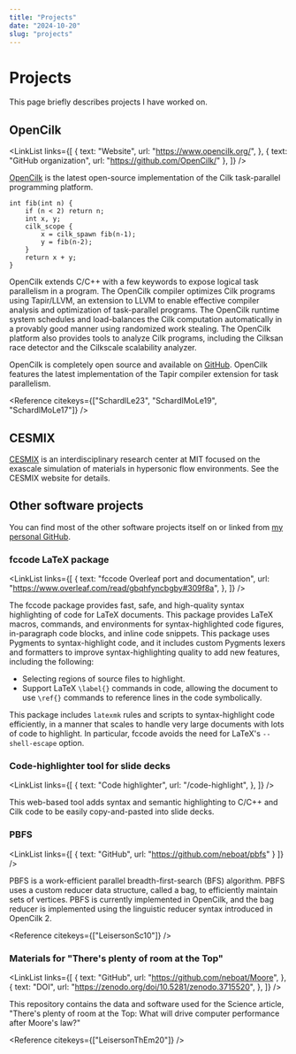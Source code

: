 ```yaml
---
title: "Projects"
date: "2024-10-20"
slug: "projects"
---
```



# Projects

This page briefly describes projects I have worked on.

## OpenCilk

<LinkList links={[
  { text: "Website", url: "https://www.opencilk.org/", },
  { text: "GitHub organization", url: "https://github.com/OpenCilk/" },
]} />

[OpenCilk](https://www.opencilk.org/) is the latest open-source implementation of the Cilk task-parallel programming platform.

```cilkcpp {4-5}
int fib(int n) {
    if (n < 2) return n;
    int x, y;
    cilk_scope {
        x = cilk_spawn fib(n-1);
        y = fib(n-2);
    }
    return x + y;
}
```

OpenCilk extends C/C++ with a few keywords to expose logical task parallelism in a program.  The OpenCilk compiler optimizes Cilk programs using Tapir/LLVM, an extension to LLVM to enable effective compiler analysis and optimization of task-parallel programs.  The OpenCilk runtime system schedules and load-balances the Cilk computation automatically in a provably good manner using randomized work stealing.  The OpenCilk platform also provides tools to analyze Cilk programs, including the Cilksan race detector and the Cilkscale scalability analyzer.

OpenCilk is completely open source and available on [GitHub](https://github.com/OpenCilk/).  OpenCilk features the latest implementation of the Tapir compiler extension for task parallelism.

<Reference citekeys={["SchardlLe23", "SchardlMoLe19", "SchardlMoLe17"]} />

## CESMIX

[CESMIX](https://cesmix.mit.edu) is an interdisciplinary research center at MIT focused on the exascale simulation of materials in hypersonic flow environments.  See the CESMIX website for details.

## Other software projects

You can find most of the other software projects itself on or linked from [my personal GitHub](https://github.com/neboat).

### fccode LaTeX package

<LinkList links={[
  { text: "fccode Overleaf port and documentation",
    url: "https://www.overleaf.com/read/gbqhfyncbgby#309f8a", },
]} />

The fccode package provides fast, safe, and high-quality syntax highlighting of code for LaTeX documents.  This package provides LaTeX macros, commands, and environments for syntax-highlighted code figures, in-paragraph code blocks, and inline code snippets.  This package uses Pygments to syntax-highlight code, and it includes custom Pygments lexers and formatters to improve syntax-highlighting quality to add new features, including the following:

- Selecting regions of source files to highlight.
- Support LaTeX `\label{}` commands in code, allowing the document to use `\ref{}` commands to reference lines in the code symbolically.

This package includes `latexmk` rules and scripts to syntax-highlight code efficiently, in a manner that scales to handle very large documents with lots of code to highlight.  In particular, fccode avoids the need for LaTeX's `--shell-escape` option.

### Code-highlighter tool for slide decks

<LinkList links={[
  { text: "Code highlighter", url: "/code-highlight", },
]} />

This web-based tool adds syntax and semantic highlighting to C/C++ and Cilk code to be easily copy-and-pasted into slide decks.

### PBFS

<LinkList links={[
  { text: "GitHub", url: "https://github.com/neboat/pbfs" }
]} />

PBFS is a work-efficient parallel breadth-first-search (BFS) algorithm.  PBFS uses a custom reducer data structure, called a bag, to efficiently maintain sets of vertices.  PBFS is currently implemented in OpenCilk, and the bag reducer is implemented using the linguistic reducer syntax introduced in OpenCilk 2.

<Reference citekeys={["LeisersonSc10"]} />

### Materials for "There's plenty of room at the Top"

<LinkList links={[
  { text: "GitHub", url: "https://github.com/neboat/Moore", },
  { text: "DOI", url: "https://zenodo.org/doi/10.5281/zenodo.3715520", },
]} />

This repository contains the data and software used for the Science article, "There's plenty of room at the Top: What will drive computer performance after Moore's law?"

<Reference citekeys={["LeisersonThEm20"]} />